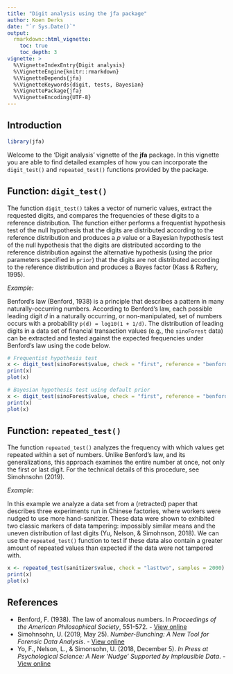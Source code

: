 ```yaml
---
title: "Digit analysis using the jfa package"
author: Koen Derks
date: "`r Sys.Date()`"
output: 
  rmarkdown::html_vignette:
    toc: true
    toc_depth: 3
vignette: >
  %\VignetteIndexEntry{Digit analysis}
  %\VignetteEngine{knitr::rmarkdown}
  %\VignetteDepends{jfa}
  %\VignetteKeywords{digit, tests, Bayesian}
  %\VignettePackage{jfa}
  %\VignetteEncoding{UTF-8}
---
```


## Introduction

```r
library(jfa)
```

Welcome to the 'Digit analysis' vignette of the **jfa** package. In this vignette you are able to find detailed examples of how you can incorporate the `digit_test()` and `repeated_test()` functions provided by the package.

## Function: `digit_test()`

The function `digit_test()` takes a vector of numeric values, extract the requested digits, and compares the frequencies of these digits to a reference distribution. The function either performs a frequentist hypothesis test of the null hypothesis that the digits are distributed according to the reference distribution and produces a *p* value or a Bayesian hypothesis test of the null hypothesis that the digits are distributed according to the reference distribution against the alternative hypothesis (using the prior parameters specified in `prior`) that the digits are not distributed according to the reference distribution and produces a Bayes factor (Kass & Raftery, 1995).

*Example:*

Benford’s law (Benford, 1938) is a principle that describes a pattern in many naturally-occurring numbers. According to Benford's law, each possible leading digit *d* in a naturally occurring, or non-manipulated, set of numbers occurs with a probability `p(d) = log10(1 + 1/d)`. The distribution of leading digits in a data set of financial transaction values (e.g., the `sinoForest` data) can be extracted and tested against the expected frequencies under Benford's law using the code below.

```r
# Frequentist hypothesis test
x <- digit_test(sinoForest$value, check = "first", reference = "benford")
print(x)
plot(x)

# Bayesian hypothesis test using default prior
x <- digit_test(sinoForest$value, check = "first", reference = "benford", prior = TRUE)
print(x)
plot(x)
```

## Function: `repeated_test()`

The function `repeated_test()` analyzes the frequency with which values get repeated within a set of numbers. Unlike Benford's law, and its generalizations, this approach examines the entire number at once, not only the first or last digit. For the technical details of this procedure, see Simohnsohn (2019).

*Example:*

In this example we analyze a data set from a (retracted) paper that describes three experiments run in Chinese factories, where workers were nudged to use more hand-sanitizer. These data were shown to exhibited two classic markers of data tampering: impossibly similar means and the uneven distribution of last digits (Yu, Nelson, & Simohnson, 2018). We can use the `repeated_test()` function to test if these data also contain a greater amount of repeated values than expected if the data were not tampered with.

```r
x <- repeated_test(sanitizer$value, check = "lasttwo", samples = 2000)
print(x)
plot(x)
```

## References

- Benford, F. (1938). The law of anomalous numbers. In *Proceedings of the American Philosophical Society*, 551-572. - [View online](https://www.jstor.org/stable/984802)
- Simohnsohn, U. (2019, May 25). *Number-Bunching: A New Tool for Forensic Data Analysis*. - [View online](https://datacolada.org/77)
- Yo, F., Nelson, L., & Simonsohn, U. (2018, December 5). *In Press at Psychological Science: A New 'Nudge' Supported by Implausible Data*. - [View online](https://datacolada.org/74)
